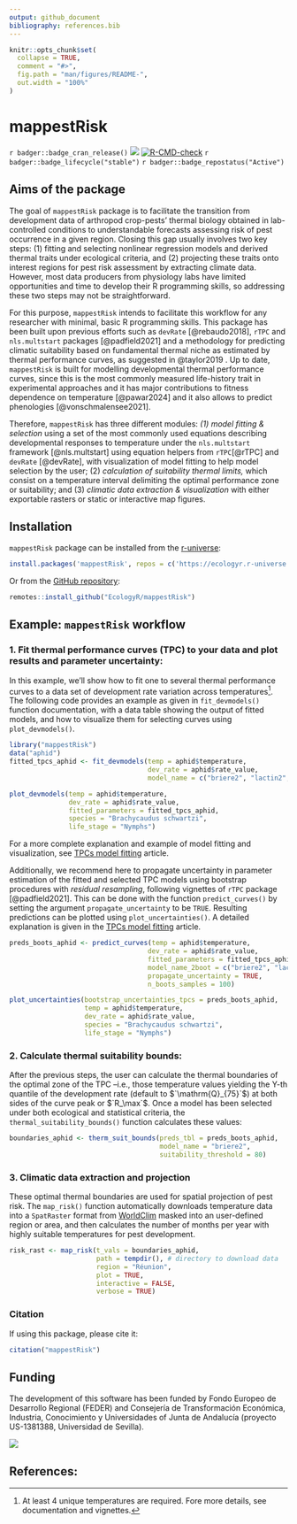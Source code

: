 ```yaml
---
output: github_document
bibliography: references.bib
---
```


<!-- README.md is generated from README.Rmd. Please edit that file -->

```r
knitr::opts_chunk$set(
  collapse = TRUE,
  comment = "#>",
  fig.path = "man/figures/README-",
  out.width = "100%"
)
```

# mappestRisk

<!-- badges: start -->

`r badger::badge_cran_release()` ![](https://img.shields.io/github/r-package/v/EcologyR/mappestRisk) [![R-CMD-check](https://github.com/EcologyR/mappestRisk/actions/workflows/R-CMD-check.yaml/badge.svg)](https://github.com/EcologyR/mappestRisk/actions/workflows/R-CMD-check.yaml) `r badger::badge_lifecycle("stable")` `r badger::badge_repostatus("Active")`

<!-- badges: end -->

## Aims of the package

The goal of `mappestRisk` package is to facilitate the transition from development data of arthropod crop-pests' thermal biology obtained in lab-controlled conditions to understandable forecasts assessing risk of pest occurrence in a given region. Closing this gap usually involves two key steps: (1) fitting and selecting nonlinear regression models and derived thermal traits under ecological criteria, and (2) projecting these traits onto interest regions for pest risk assessment by extracting climate data. However, most data producers from physiology labs have limited opportunities and time to develop their R programming skills, so addressing these two steps may not be straightforward.

For this purpose, `mappestRisk` intends to facilitate this workflow for any researcher with minimal, basic R programming skills. This package has been built upon previous efforts such as `devRate` [@rebaudo2018], `rTPC` and `nls.multstart` packages [@padfield2021] and a methodology for predicting climatic suitability based on fundamental thermal niche as estimated by thermal performance curves, as suggested in @taylor2019 . Up to date, `mappestRisk` is built for modelling developmental thermal performance curves, since this is the most commonly measured life-history trait in experimental approaches and it has major contributions to fitness dependence on temperature [@pawar2024] and it also allows to predict phenologies [@vonschmalensee2021].

Therefore, `mappestRisk` has three different modules: *(1) model fitting & selection* using a set of the most commonly used equations describing developmental responses to temperature under the `nls.multstart` framework [@nls.multstart] using equation helpers from `rTPC`[@rTPC] and `devRate` [@devRate], with visualization of model fitting to help model selection by the user; (2) *calculation of suitability thermal limits,* which consist on a temperature interval delimiting the optimal performance zone or suitability; and (3) *climatic data extraction & visualization* with either exportable rasters or static or interactive map figures.

## Installation

`mappestRisk` package can be installed from the [r-universe](https://ecologyr.r-universe.dev/mappestRisk):

```r
install.packages('mappestRisk', repos = c('https://ecologyr.r-universe.dev', 'https://cloud.r-project.org')) 
```

Or from the [GitHub repository](https://github.com/EcologyR/mappestRisk):

```r
remotes::install_github("EcologyR/mappestRisk")  
```

## Example: `mappestRisk` workflow

### 1. Fit thermal performance curves (TPC) to your data and plot results and parameter uncertainty:

In this example, we'll show how to fit one to several thermal performance curves to a data set of development rate variation across temperatures[^1]. The following code provides an example as given in `fit_devmodels()` function documentation, with a data table showing the output of fitted models, and how to visualize them for selecting curves using `plot_devmodels()`.

[^1]: At least 4 unique temperatures are required. Fore more details, see documentation and vignettes.

```r
library("mappestRisk")
data("aphid") 
fitted_tpcs_aphid <- fit_devmodels(temp = aphid$temperature,  
                                   dev_rate = aphid$rate_value, 
                                   model_name = c("briere2", "lactin2", "ratkowsky"))

plot_devmodels(temp = aphid$temperature,
               dev_rate = aphid$rate_value,
               fitted_parameters = fitted_tpcs_aphid,
               species = "Brachycaudus schwartzi",
               life_stage = "Nymphs")
```

For a more complete explanation and example of model fitting and visualization, see [TPCs model fitting](articles/tpcs-model-fitting.html) article.

Additionally, we recommend here to propagate uncertainty in parameter estimation of the fitted and selected TPC models using bootstrap procedures with *residual resampling*, following vignettes of `rTPC` package [@padfield2021]. This can be done with the function `predict_curves()` by setting the argument `propagate_uncertainty` to be `TRUE`. Resulting predictions can be plotted using `plot_uncertainties()`. A detailed explanation is given in the [TPCs model fitting](articles/tpcs-simulate-bootstrap.html) article.

```r
preds_boots_aphid <- predict_curves(temp = aphid$temperature,          
                                   dev_rate = aphid$rate_value,
                                   fitted_parameters = fitted_tpcs_aphid,
                                   model_name_2boot = c("briere2", "lactin2"),
                                   propagate_uncertainty = TRUE,
                                   n_boots_samples = 100)

plot_uncertainties(bootstrap_uncertainties_tpcs = preds_boots_aphid,
                   temp = aphid$temperature,
                   dev_rate = aphid$rate_value,
                   species = "Brachycaudus schwartzi",
                   life_stage = "Nymphs")
```

### 2. Calculate thermal suitability bounds:

After the previous steps, the user can calculate the thermal boundaries of the optimal zone of the TPC –i.e., those temperature values yielding the Y-th quantile of the development rate (default to $`\mathrm{Q}_{75}`$) at both sides of the curve peak or $`R_\max`$. Once a model has been selected under both ecological and statistical criteria, the `thermal_suitability_bounds()` function calculates these values:

```r
boundaries_aphid <- therm_suit_bounds(preds_tbl = preds_boots_aphid,
                                      model_name = "briere2",        
                                      suitability_threshold = 80) 
```

### 3. Climatic data extraction and projection

These optimal thermal boundaries are used for spatial projection of pest risk. The `map_risk()` function automatically downloads temperature data into a `SpatRaster` format from [WorldClim](https://worldclim.org/data/worldclim21.html) masked into an user-defined region or area, and then calculates the number of months per year with highly suitable temperatures for pest development.

```r
risk_rast <- map_risk(t_vals = boundaries_aphid, 
                      path = tempdir(), # directory to download data 
                      region = "Réunion",    
                      plot = TRUE,
                      interactive = FALSE,
                      verbose = TRUE)
```

### Citation

If using this package, please cite it:

```r
citation("mappestRisk") 
```

## Funding

The development of this software has been funded by Fondo Europeo de Desarrollo Regional (FEDER) and Consejería de Transformación Económica, Industria, Conocimiento y Universidades of Junta de Andalucía (proyecto US-1381388, Universidad de Sevilla).

![](https://ecologyr.github.io/workshop/images/logos.png)

## References:
